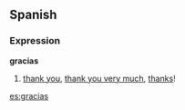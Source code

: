 ==Spanish==

===Expression===
'''gracias'''
# [[thank you]], [[thank you very much]], [[thanks]]!

[[es:gracias]]